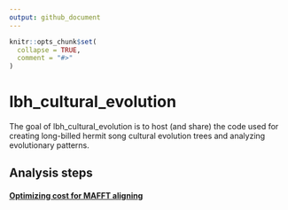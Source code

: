 ```yaml
---
output: github_document
---
```


<!-- README.md is generated from README.Rmd. Please edit that file -->

```r
knitr::opts_chunk$set(
  collapse = TRUE,
  comment = "#>"
)
```

# lbh_cultural_evolution

<!-- badges: start -->
<!-- badges: end -->

The goal of lbh_cultural_evolution is to host (and share) the code used for creating long-billed hermit song cultural evolution trees and analyzing evolutionary patterns.

## Analysis steps

#### [Optimizing cost for MAFFT aligning](https://htmlpreview.github.io/?https://raw.githubusercontent.com/maRce10/lbh_cultural_evolution/master/analysis/aliging_songs.html) 

